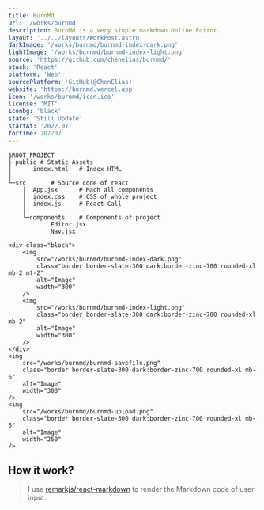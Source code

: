 ```yaml
---
title: BurnMd
url: '/works/burnmd'
description: BurnMd is a very simple markdown Online Editor.
layout: '../../layouts/WorkPost.astro'
darkImage: '/works/burnmd/burnmd-index-dark.png'
lightImage: '/works/burnmd/burnmd-index-light.png'
source: 'https://github.com/chenelias/burnmd/'
stack: 'React'
platform: 'Web'
sourcePlatform: 'GitHub(@ChenElias)'
website: 'https://burnmd.vercel.app'
icon: '/works/burnmd/icon.ico'
license: 'MIT'
iconbg: 'black'
state: 'Still Update'
startAt: '2022.07'
fortime: 202207
---
```


```
$ROOT_PROJECT
├─public # Static Assets
│      index.html	# Index HTML		
│      
└─src		# Source code of react
    │  App.jsx		# Mach all components
    │  index.css	# CSS of whole project
    │  index.js		# React Call 
    │  
    └─components	# Components of project	
            Editor.jsx	 
            Nav.jsx	
```
    <div class="block">
        <img
            src="/works/burnmd/burnmd-index-dark.png"
            class="border border-slate-300 dark:border-zinc-700 rounded-xl mb-2 mt-2"
            alt="Image"
            width="300"
        />
        <img
            src="/works/burnmd/burnmd-index-light.png"
            class="border border-slate-300 dark:border-zinc-700 rounded-xl mb-2"
            alt="Image"
            width="300"
        />
    </div>
    <img
        src="/works/burnmd/burnmd-savefile.png"
        class="border border-slate-300 dark:border-zinc-700 rounded-xl mb-6"
        alt="Image"
        width="300"
    />
    <img
        src="/works/burnmd/burnmd-upload.png"
        class="border border-slate-300 dark:border-zinc-700 rounded-xl mb-6"
        alt="Image"
        width="250"
    />

## How it work?

> I use [remarkjs/react-markdown](https://github.com/remarkjs/react-markdown) to render the Markdown code of user input.

